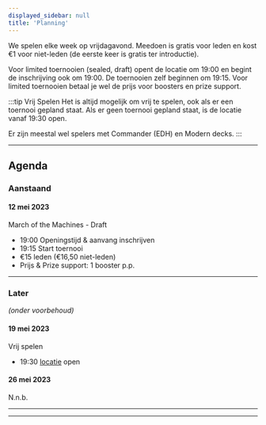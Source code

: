 ```yaml
---
displayed_sidebar: null
title: 'Planning'
---
```


We spelen elke week op vrijdagavond. Meedoen is gratis voor leden en kost €1 voor niet-leden (de eerste keer is gratis ter introductie).

Voor limited toernooien (sealed, draft) opent de locatie om 19:00 en begint de inschrijving ook om 19:00. De toernooien zelf beginnen om 19:15. Voor limited toernooien betaal je wel de prijs voor boosters en prize support.

:::tip Vrij Spelen
Het is altijd mogelijk om vrij te spelen, ook als er een toernooi gepland staat.
Als er geen toernooi gepland staat, is de locatie vanaf 19:30 open.

Er zijn meestal wel spelers met Commander (EDH) en Modern decks.
:::

---

## Agenda

### Aanstaand

#### 12 mei 2023
March of the Machines - Draft
- 19:00 Openingstijd & aanvang inschrijven
- 19:15 Start toernooi
- €15 leden (€16,50 niet-leden)
- Prijs & Prize support: 1 booster p.p.

---

### Later
*(onder voorbehoud)*
<!-- - 19:00 Openingstijd & aanvang inschrijven
- 19:15 Start toernooi
- €27,50 leden (€30 niet-leden)
- Prize support: 2 boosters p.p. -->

#### 19 mei 2023
Vrij spelen
- 19:30 [locatie](home#locatie) open

#### 26 mei 2023
N.n.b.

---
---
